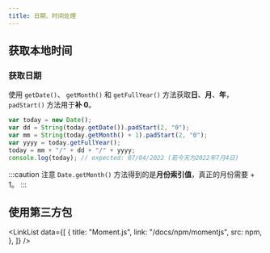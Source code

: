 ```yaml
---
title: 日期、时间处理
---
```



## 获取本地时间

### 获取日期

使用 `getDate()`、 `getMonth()` 和 `getFullYear()` 方法获取**日**、**月**、**年**，`padStart()` 方法用于**补 0**。

```javascript title="JavaScript"
var today = new Date();
var dd = String(today.getDate()).padStart(2, "0");
var mm = String(today.getMonth() + 1).padStart(2, "0");
var yyyy = today.getFullYear();
today = mm + "/" + dd + "/" + yyyy;
console.log(today); // expected: 07/04/2022 (若今天为2022年7月4日)
```

:::caution 注意
`Date.getMonth()` 方法得到的是**月份索引值**，真正的月份需要 + 1。
:::

## 使用第三方包

<LinkList
  data={[
    {
      title: "Moment.js",
      link: "/docs/npm/momentjs",
      src: npm,
    },
  ]}
/>
